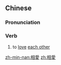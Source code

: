 {{also|相爱}}
==Chinese==
{{zh-forms|s=相爱}}

===Pronunciation===
{{zh-pron
|m=xiāng'ài
|c=soeng1 oi3
|h=pfs=siông-oi
|mn=siang-ài/siong-ài/sio-ài
|cat=v
}}

===Verb===
{{zh-verb}}

# to [[love]] [[each other]]
#: {{zh-x|彼此 '''相{xiāng}愛'''|to love one another}}

[[zh-min-nan:相愛]]
[[zh:相愛]]
